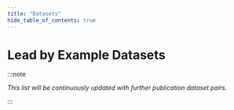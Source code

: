 ```yaml
---
title: "Datasets"
hide_table_of_contents: true
---
```




# Lead by Example Datasets

<Lbe />

:::note

*This list will be continuously updated with further publication dataset pairs.*

:::
